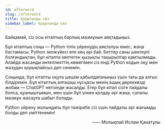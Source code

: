 ```yaml
---
id: afterword
slug: /afterword
title: Қорытынды сөз
sidebar_label: Қорытынды сөз
---
```


Байқамай, сіз осы кітаптың барлық мазмұнын аяқтадыңыз.

Бұл кітаптың соңы — Python тілін үйренудің аяқталуы емес, жаңа бастамасы. Python экожүйесі өте кең әрі бай. Беттер саны шектеулі болғандықтан, бұл кітапта көптеген қызықты тақырыптар қамтылмады. Алайда жасанды интеллекттің көмегімен сіз енді Python кодын оқу мен жазудан қорықпайсыз деп сенемін.

Соңында, бұл кітапты оқуға шешім қабылдағаныңыз үшін тағы да алғыс білдіремін. Бұл кітаптың алғашқы нұсқасы менің ашық дереккөзді жобам — ChatGPT негізінде жасалды. Егер бұл кітап сізге пайдалы болса, қуаныштымын, мен үшін бұл үлкен қолдау әрі жаңа, сапалы мазмұн жасауға шабыт болады.

Python үйрену жолындағы бұл тәжірибе сіз үшін пайдалы әрі жағымды болды деп үміттенемін!

<div align="right">
    <span> —— Молықпай Ислам Қанатұлы</span>
</div>
